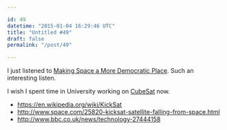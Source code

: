 ```yaml
---

id: 49
datetime: "2015-01-04 16:29:46 UTC"
title: "Untitled #49"
draft: false
permalink: "/post/49"

---
```


I just listened to [Making Space a More Democratic Place](http://www.sciencefriday.com/segment/12/19/2014/making-space-a-more-democratic-place.html). Such an interesting listen.

I wish I spent time in University working on [CubeSat](https://en.wikipedia.org/wiki/CubeSat) now.

 - https://en.wikipedia.org/wiki/KickSat
 - http://www.space.com/25820-kicksat-satellite-falling-from-space.html
 - http://www.bbc.co.uk/news/technology-27444158

